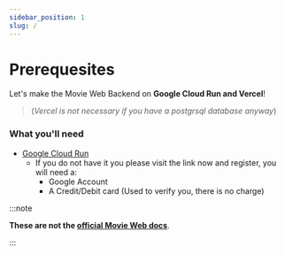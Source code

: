 ```yaml
---
sidebar_position: 1
slug: /
---
```


# Prerequesites

Let's make the Movie Web Backend on **Google Cloud Run and Vercel**!
> (*Vercel is not necessary if you have a postgrsql database anyway*)

### What you'll need

- [Google Cloud Run](https://cloud.google.com/run)
  - If you do not have it you please visit the link now and register, you will need a:
    - Google Account
    - A Credit/Debit card (Used to verify you, there is no charge)



:::note

**These are not the [official Movie Web docs](https://movie-web.github.io/docs/)**.

:::

